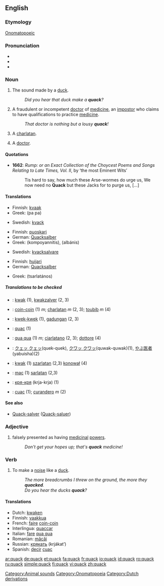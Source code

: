 ==English==

===Etymology===
[[Onomatopoeic]]

===Pronunciation===
*{{IPA|/kwæk/}}
*{{audio|en-us-quack.ogg|Audio (US)}}
*{{rhymes|æk}}

===Noun===
{{en-noun}}

# The sound made by a [[duck]].
#:''Did you hear that duck make a '''quack'''?''
# A fraudulent or incompetent [[doctor]] of [[medicine]], an [[impostor]] who claims to have qualifications to practice [[medicine]].
#:''That doctor is nothing but a lousy '''quack'''!''
# A [[charlatan]]. <!-- #:''What a '''quack''' he is, saying that's an organic [[Viagra]]™ !'' -->
# {{slang}} A [[doctor]].

====Quotations====
*'''1662''': ''Rump: or an Exact Collection of the Choycest Poems and Songs Relating to Late Times, Vol. II'', by ‘the most Eminent Wits’
*:Tis hard to say, how much these Arse-wormes do urge us, We now need no '''Quack''' but these Jacks for to purge us, [...]

====Translations====
{{trans-top|sound made by a duck}}
*Finnish: [[kvaak]]
*Greek: {{t|el|πα πα|}} (pa pa)
{{trans-mid}}
*Swedish: [[kvack]] {{n}}
{{trans-bottom}}

{{trans-top|fraudulent or incompetent doctor of medicine}}
*Finnish: [[puoskari]]
*German: [[Quacksalber]] {{m}}
*Greek: {{t|el|κομπογιαννίτης|m|}} (kompoyannítis), {{t|el|αλμπάνης|m|}} (albánis)
{{trans-mid}}
*Swedish: [[kvacksalvare]] {{c}} 
{{trans-bottom}}

{{trans-top|charlatan}}
*Finnish: [[huijari]]
*German: [[Quacksalber]] {{m}}
{{trans-mid}}
*Greek: {{t|el|τσαρλατάνος|m|}} (tsarlatános)
{{trans-bottom}}

{{trans-top|doctor}}
{{trans-mid}}
{{trans-bottom}}

=====Translations to be checked=====
{{checktrans}}
{{trans-top|Translations to be categorised}}
*{{ttbc|Dutch}}: [[kwak]] (1), [[kwakzalver]] (2, 3)
*{{ttbc|French}}: [[coin-coin]] (1) ''m''; [[charlatan]] ''m'' (2, 3); [[toubib]] ''m'' (4)
*{{ttbc|Indonesian}}: [[kwek-kwek]] (1), [[gadungan]] (2, 3)
*{{ttbc|Interlingua}}: [[quac]] (1)
*{{ttbc|Italian}}: [[qua qua]] (1) ''m''; [[ciarlatano]] (2, 3); [[dottore]] (4)
{{trans-mid}}
*{{ttbc|Japanese}}: [[クェッ クェッ]](quek-quek), [[クワッ クワッ]](quwak-quwak)(1), [[やぶ医者]] (yabuisha)(2)
*{{ttbc|Polish}}: [[kwak]] (1) [[szarlatan]] (2,3) [[konował]] (4)
*{{ttbc|Romanian}}: [[mac]] (1) [[şarlatan]] (2,3)
*{{ttbc|Russian}}: [[кря-кря]] (krja-krja) (1)
*{{ttbc|Spanish}}: [[cuac]] (1); [[curandero]] ''m'' (2)
{{trans-bottom}}

====See also====
*[[Quack-salver]] ([[Quack-saluer]])

===Adjective===
{{en-adj|-}}

# falsely presented as having [[medicinal]] [[power]]s.
#:''Don't get your hopes up; that's '''quack''' medicine!''

===Verb===
{{en-verb}}

# To make a [[noise]] like a [[duck]].
#:''The more breadcrumbs I threw on the ground, the more they '''quacked'''.''
#:''Do you hear the ducks '''quack'''?''

====Translations====
*Dutch: [[kwaken]]
*Finnish: [[vaakkua]]
*French: [[faire]] [[coin-coin]]
*Interlingua: [[quaccar]]
*Italian: [[fare]] [[qua qua]]
*Romanian: [[măcăi]]
*Russian: [[крякать]] (krjákat’)
*Spanish: [[decir]] [[cuac]]

[[Category:Animal sounds]]
[[Category:Onomatopoeia]]
[[Category:Dutch derivations]]

[[ar:quack]]
[[de:quack]]
[[et:quack]]
[[fa:quack]]
[[fr:quack]]
[[io:quack]]
[[id:quack]]
[[ro:quack]]
[[ru:quack]]
[[simple:quack]]
[[fi:quack]]
[[vi:quack]]
[[zh:quack]]